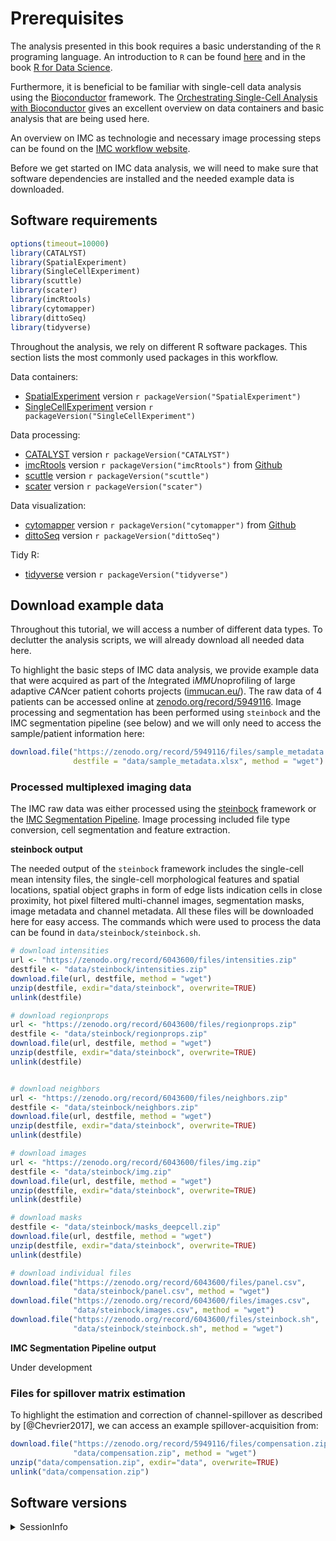 # Prerequisites {#prerequisites}

The analysis presented in this book requires a basic understanding of the 
`R` programing language. An introduction to `R` can be found [here](https://cran.r-project.org/doc/manuals/r-release/R-intro.pdf) and
in the book [R for Data Science](https://r4ds.had.co.nz/index.html).

Furthermore, it is beneficial to be familiar with single-cell data analysis
using the [Bioconductor](https://www.bioconductor.org/) framework. The 
[Orchestrating Single-Cell Analysis with Bioconductor](https://bioconductor.org/books/release/OSCA/) 
gives an excellent overview on data containers and basic analysis that are being
used here.

An overview on IMC as technologie and necessary image processing steps can be
found on the [IMC workflow website](https://bodenmillergroup.github.io/IMCWorkflow/). 

Before we get started on IMC data analysis, we will need to make sure that
software dependencies are installed and the needed example data is downloaded.

## Software requirements

```r
options(timeout=10000)
library(CATALYST)
library(SpatialExperiment)
library(SingleCellExperiment)
library(scuttle)
library(scater)
library(imcRtools)
library(cytomapper)
library(dittoSeq)
library(tidyverse)
```

Throughout the analysis, we rely on different R software packages.
This section lists the most commonly used packages in this workflow.

Data containers:

* [SpatialExperiment](https://bioconductor.org/packages/release/bioc/html/SpatialExperiment.html) version `r packageVersion("SpatialExperiment")`
* [SingleCellExperiment](https://bioconductor.org/packages/release/bioc/html/SingleCellExperiment.html) version `r packageVersion("SingleCellExperiment")`

Data processing:

* [CATALYST](https://bioconductor.org/packages/release/bioc/html/CATALYST.html) version `r packageVersion("CATALYST")`
* [imcRtools](https://github.com/BodenmillerGroup/imcRtools) version `r packageVersion("imcRtools")` from [Github](https://github.com/BodenmillerGroup/imcRtools)
* [scuttle](https://bioconductor.org/packages/release/bioc/html/scuttle.html) version `r packageVersion("scuttle")`
* [scater](https://bioconductor.org/packages/release/bioc/html/scater.html) version `r packageVersion("scater")`

Data visualization:

* [cytomapper](https://github.com/BodenmillerGroup/cytomapper) version `r packageVersion("cytomapper")` from [Github](https://github.com/BodenmillerGroup/cytomapper)
* [dittoSeq](https://bioconductor.org/packages/release/bioc/html/dittoSeq.html) version `r packageVersion("dittoSeq")`

Tidy R:

* [tidyverse](https://www.tidyverse.org/) version `r packageVersion("tidyverse")`

## Download example data {#download-data}

Throughout this tutorial, we will access a number of different data types. 
To declutter the analysis scripts, we will already download all needed data here.

To highlight the basic steps of IMC data analysis, we provide example data that
were acquired as part of the *I*ntegrated i*MMU*noprofiling of large adaptive
*CAN*cer patient cohorts projects ([immucan.eu/](https://immucan.eu/)). The
raw data of 4 patients can be accessed online at 
[zenodo.org/record/5949116](https://zenodo.org/record/5949116).
Image processing and segmentation has been performed using `steinbock` and
the IMC segmentation pipeline (see below) and we will only need to access the
sample/patient information here:

```r
download.file("https://zenodo.org/record/5949116/files/sample_metadata.xlsx", 
              destfile = "data/sample_metadata.xlsx", method = "wget")
```

### Processed multiplexed imaging data

The IMC raw data was either processed using the 
[steinbock](https://github.com/BodenmillerGroup/steinbock) framework or the
[IMC Segmentation Pipeline](https://github.com/BodenmillerGroup/ImcSegmentationPipeline).
Image processing included file type conversion, cell segmentation and feature
extraction. 

**steinbock output**

The needed output of the `steinbock` framework includes the single-cell mean
intensity files, the single-cell morphological features and spatial locations,
spatial object graphs in form of edge lists indication cells in close proximity,
hot pixel filtered multi-channel images, segmentation masks, image metadata and
channel metadata. All these files will be downloaded here for easy access. The
commands which were used to process the data can be found in
`data/steinbock/steinbock.sh`.

```r
# download intensities
url <- "https://zenodo.org/record/6043600/files/intensities.zip"
destfile <- "data/steinbock/intensities.zip"
download.file(url, destfile, method = "wget")
unzip(destfile, exdir="data/steinbock", overwrite=TRUE)
unlink(destfile)

# download regionprops
url <- "https://zenodo.org/record/6043600/files/regionprops.zip"
destfile <- "data/steinbock/regionprops.zip"
download.file(url, destfile, method = "wget")
unzip(destfile, exdir="data/steinbock", overwrite=TRUE)
unlink(destfile)


# download neighbors
url <- "https://zenodo.org/record/6043600/files/neighbors.zip"
destfile <- "data/steinbock/neighbors.zip"
download.file(url, destfile, method = "wget")
unzip(destfile, exdir="data/steinbock", overwrite=TRUE)
unlink(destfile)

# download images
url <- "https://zenodo.org/record/6043600/files/img.zip"
destfile <- "data/steinbock/img.zip"
download.file(url, destfile, method = "wget")
unzip(destfile, exdir="data/steinbock", overwrite=TRUE)
unlink(destfile)

# download masks
destfile <- "data/steinbock/masks_deepcell.zip"
download.file(url, destfile, method = "wget")
unzip(destfile, exdir="data/steinbock", overwrite=TRUE)
unlink(destfile)

# download individual files
download.file("https://zenodo.org/record/6043600/files/panel.csv", 
              "data/steinbock/panel.csv", method = "wget")
download.file("https://zenodo.org/record/6043600/files/images.csv", 
              "data/steinbock/images.csv", method = "wget")
download.file("https://zenodo.org/record/6043600/files/steinbock.sh", 
              "data/steinbock/steinbock.sh", method = "wget")
```

**IMC Segmentation Pipeline output**

Under development

### Files for spillover matrix estimation

To highlight the estimation and correction of channel-spillover as described by
[@Chevrier2017], we can access an example spillover-acquisition from:

```r
download.file("https://zenodo.org/record/5949116/files/compensation.zip",
              "data/compensation.zip", method = "wget")
unzip("data/compensation.zip", exdir="data", overwrite=TRUE)
unlink("data/compensation.zip")
```

## Software versions {#sessionInfo}

<details>
   <summary>SessionInfo</summary>
   
```r
sessionInfo()
```
</details>



